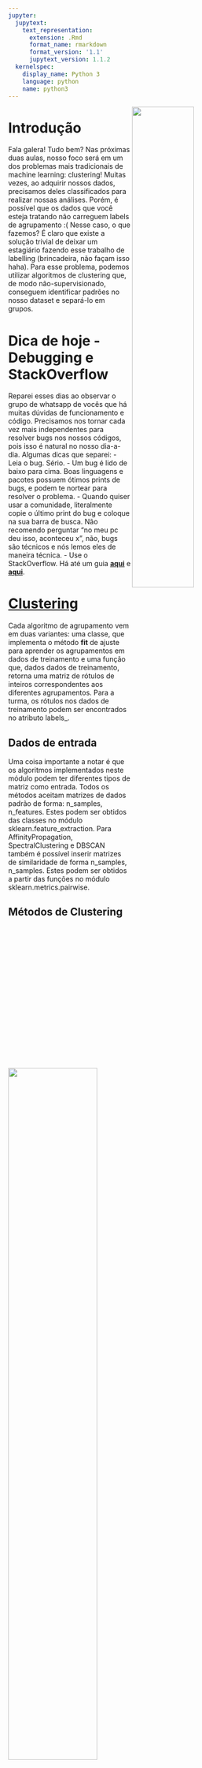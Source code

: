 ```yaml
---
jupyter:
  jupytext:
    text_representation:
      extension: .Rmd
      format_name: rmarkdown
      format_version: '1.1'
      jupytext_version: 1.1.2
  kernelspec:
    display_name: Python 3
    language: python
    name: python3
---
```


<img src="imgs/dh_logo.png" align="right" width="50%">


# Introdução

Fala galera! Tudo bem? Nas próximas duas aulas, nosso foco será em um dos problemas mais tradicionais de machine learning: clustering! Muitas vezes, ao adquirir nossos dados, precisamos deles classificados para realizar nossas análises. Porém, é possível que os dados que você esteja tratando não carreguem labels de agrupamento :( Nesse caso, o que fazemos? É claro que existe a solução trivial de deixar um estagiário fazendo esse trabalho de labelling (brincadeira, não façam isso haha). Para esse problema, podemos utilizar algoritmos de clustering que, de modo não-supervisionado, conseguem identificar padrões no nosso dataset e separá-lo em grupos.


# Dica de hoje - Debugging e StackOverflow

Reparei esses dias ao observar o grupo de whatsapp de vocês que há muitas dúvidas de funcionamento e código. Precisamos nos tornar cada vez mais independentes para resolver bugs nos nossos códigos, pois isso é natural no nosso dia-a-dia. Algumas dicas que separei:
 - Leia o bug. Sério. - Um bug é lido de baixo para cima. Boas linguagens e pacotes possuem ótimos prints de bugs, e podem te nortear para resolver o problema.
 - Quando quiser usar a comunidade, literalmente copie o último print do bug e coloque na sua barra de busca. Não recomendo perguntar "no meu pc deu isso, aconteceu x", não, bugs são técnicos e nós lemos eles de maneira técnica.
 - Use o StackOverflow. Há até um guia __[aqui](https://medium.freecodecamp.org/5-steps-to-become-a-better-stack-overflow-user-4ce85711c0f9)__ e __[aqui](https://stackoverflow.com/help/how-to-ask)__.



# [Clustering](https://scikit-learn.org/stable/modules/clustering.html#k-means)

Cada algoritmo de agrupamento vem em duas variantes: uma classe, que implementa o método __fit__ de ajuste para aprender os agrupamentos em dados de treinamento e uma função que, dados dados de treinamento, retorna uma matriz de rótulos de inteiros correspondentes aos diferentes agrupamentos. Para a turma, os rótulos nos dados de treinamento podem ser encontrados no atributo labels_.

## Dados de entrada

Uma coisa importante a notar é que os algoritmos implementados neste módulo podem ter diferentes tipos de matriz como entrada. Todos os métodos aceitam matrizes de dados padrão de forma: n_samples, n_features. Estes podem ser obtidos das classes no módulo sklearn.feature_extraction. Para AffinityPropagation, SpectralClustering e DBSCAN também é possível inserir matrizes de similaridade de forma n_samples, n_samples. Estes podem ser obtidos a partir das funções no módulo sklearn.metrics.pairwise.

## Métodos de Clustering

<img src="imgs/clustering.png" align="center" width="60%">

```python
# Importando as bibliotecas

import pandas as pd
import numpy as np
from sklearn.preprocessing import LabelEncoder
from sklearn.preprocessing import MinMaxScaler
import seaborn as sns
import matplotlib.pyplot as plt
# %matplotlib inline

import warnings
warnings.filterwarnings("ignore")
```

# Clusterizando Dados Artificiais

Nessa aula, vamos começar com um exemplo mais didático e com dados gerados randomicamente pela função `make_blobs`. A ideia será gerar dados aritificiais em 3 dimensões e aplicar o K-Means para clusterizá-los. Vamos começar importando 2 módulos para plotagem e geração dos dados artificiais e preparando o nosso plot.

<img src="imgs/make_blobs.png" align="center" width="60%">

```python
from mpl_toolkits.mplot3d import Axes3D

#preparando o tamanho do plot
plt.rcParams['figure.figsize'] = (20, 14)
```

Na célula abaixo, importe make_blobs do módulo datasets do scikit e crie X e y a partir da função `make_blobs` que importamos. Sua documentação está __[aqui](https://scikit-learn.org/stable/modules/generated/sklearn.datasets.make_blobs.html)__. Vamos começar com 800 samples, 3 features (a dimensionalidade do nosso dataset) e 4 grupos.

```python
# # %load solutions/solution_00.py
from sklearn.datasets import make_blobs

# Creating a sample dataset with 4 clusters
X, y = make_blobs(n_samples=800, n_features=3, centers=4)
```

```python
X.shape
```

Agora vamos plotar os dados gerados:

```python
fig = plt.figure()
ax = Axes3D(fig)
ax.scatter(X[:, 0], X[:, 1], X[:, 2])
```

# Definindo o KMeans como método de Clusterização 

Precisamos, agora, utilizar algum método para realizar a clusterização de nossos dados. Um dos algoritmos mais simples para isso é o K-Means. Ele consiste dos seguintes passos:
 - Iniciar k centroides randômicos no nosso dataset. No caso, k é um hiperparâmetro e indica quantos clusters estamos procurando
 - Calcular a distância de cada ponto em relação a cada um desses centroides. Assimilar o ponto ao cluster cujo centroide estiver mais próximo
 - Depois que todos os pontos estiverem assimilados a algum cluster, calcular o ponto médio de cada um desses k clusters (daí o nome, k-means). Esse ponto médio será o novo centroide.
 - Repetir o processo até que a variância se estabilize
 
 [documentação oficial do KMeans](https://scikit-learn.org/stable/modules/generated/sklearn.cluster.KMeans.html)

Você pode conferir um tutorial de como o K-Means funciona __[nesse vídeo do StatQuest](https://www.youtube.com/watch?v=4b5d3muPQmA)__, __[nesse vídeo do Siraj](https://www.youtube.com/watch?v=9991JlKnFmk)__ ou __[nesses slides da Universidade de NY](https://people.csail.mit.edu/dsontag/courses/ml13/slides/lecture14.pdf)__. Na célula abaixo, implemente um k-means com 4 centroides. Lembre-se que o K-Means é um modelo de predição, não transformação, portanto nosso foco será utilizar o `.predict()`. Além disso, estamos falando se aprendizado não-supervisionado, portanto não há labels, treino ou teste, há somente a aplicação do algoritmo no dataset. Crie também um objeto C que recebe o atributo `cluster_centers_` do modelo. <br>
Dica: importar classe, instanciar modelo, fitting, predict!

```python
# # %load solutions/solution_01.py
from sklearn.cluster import KMeans

# Initializing KMeans
kmeans = KMeans(n_clusters=4)
# Fitting with inputs
kmeans = kmeans.fit(X)
# Predicting the clusters
labels = kmeans.predict(X)
# Getting the cluster centers
C = kmeans.cluster_centers_
```

Vamos agora visualizar se nosso algoritmo deu certo:

```python
fig = plt.figure()
ax = Axes3D(fig)
ax.scatter(X[:, 0], X[:, 1], X[:, 2], c=y)
ax.scatter(C[:, 0], C[:, 1], C[:, 2], marker='*', c='#050505', s=1000)
counter = 1
for cluster in C:
    print('Cluster ',counter)
    print(cluster)
    counter += 1
```

Voilà! Numa análise visual, parece que conseguimos clusterizar nossos dados não categorizados de uma forma viável! Porém, nós demos uma "roubada": já sabíamos que existiam 4 clusters, por isso deu certo. Tente repetir o processo, mas com 2 clusters. Os resultados, ficam estranhos, certo? Para isso, utilizamos o **Método Elbow**: construímos diversos K-Means com K dentro de um range, e plotamos sua inércia-variância. Numa análise intuitiva, caso escolhemos 1 centroide, a variância será máxima, enquanto que com k = n_samples, a variância será 0. Qual é o ponto de saturação para a variância no nosso K-Means? É justamento esse ponto de inflexão, o "cotovelo", que escolheremos como hiperparâmetro do nosso modelo.

Abaixo, vamos realizar esse exercício. Vamos criar um loop `for` indo de 1 a 11, no qual dentro dele iremos instanciar e fazer o *fitting* do modelo em X, guardar e printar sua variância acessando o atributo `.inertia` do modelo. Por fim, iremos plotar o resultado e escolher um K:

```python
# # %load solutions/solution_02.py
wcss = []
 
for i in range(1, 11):
    kmeans = KMeans(n_clusters = i)
    kmeans.fit(X)
    print (i,kmeans.inertia_)
    wcss.append(kmeans.inertia_)  
plt.plot(range(1, 11), wcss)
plt.title('O Metodo Elbow')
plt.xlabel('Numero de Clusters')
plt.ylabel('WSS') #within cluster sum of squares
```

No exemplo acima, vemos que a saturação ocorre justamento quando K=4, portanto ele é de fato nossa melhor escolha de hiperparâmetro! Bora aplicar o K-Means num dataset mais legal.

# U.S. Household Power Consumption

<img src="imgs/uci.png" align="center" width="60%">

_Machine Learning_ tem uma ampla gama de aplicações para o setor de energia. Um muito interessante é extrair insights sobre o comportamento de consumo de eletricidade. A maneira pela qual um indivíduo ou família usa energia ao longo do dia é também conhecida como “impressão digital de energia”.

Veremos como encontrar padrões nos perfis de carga diários de uma única família com o algoritmo de clusterização K-means.

O conjunto de dados contém 2.075.259 medidas coletadas entre dezembro de 2006 e novembro de 2010 (47 meses). Você pode encontrá-lo aqui.

Vamos atacar o problema real: imagine que trabalhemos para a companhia elétrica dos EUA e queremos identificar perfis de usuários para criar produtos específicos para cada perfil. Quantos perfis temos e qual o comportamento de uso de energia diário deles? Para essas situações, é interessante usar métodos de clustering para responder essas perguntas!

Na célula abaixo, faça o loading do arquivo numa variável chamada `df_uci` de *household_power_consumption.txt* que está na pasta *data*. Vamos usar as colunas Date, Time e Global_active_power:

```python
pd.read_csv('data.csv', sep=';')
```

```python
# # %load solutions/solution_03.py
# http://d396qusza40orc.cloudfront.net/exdata%2Fdata%2Fhousehold_power_consumption.zip 
data_path =  'household_power_consumption.txt'
cols_to_use = ['Date', 'Time','Global_active_power']

df_uci = pd.read_csv(data_path, sep=';', usecols=cols_to_use)
```

Nas próximas células, vamos chamar os métodos explorátorios básicos de Pandas: `.info()` e `.head()`. Não vou colocar solução pois isso já é algo natural para vocês ;)

```python
df_uci.head()
```

```python
df_uci.info()
```

```python
# !pip install missingno
```

```python
import missingno as msno
msno.matrix(df_uci)
```

Na célula abaixo, vou fazer uma tranformação de date para datetime, isso vai facilitar nossas análises. Trabalhar com datatype de tempo é realmente chato :/ #Desabafo

```python
plt.style.use('seaborn')

df_uci['datetime'] = pd.to_datetime(df_uci['Date'] + ' '+ df_uci['Time'])
df_uci = df_uci.drop(['Date','Time'], axis=1)
df_uci = df_uci.set_index('datetime')
```

```python
df_uci.head()
```

```python
df_uci.isnull().sum()
```

Ainda temos o problema de algumas células estarem com valor nulo. Vamos limpar isso:

```python
df_uci = df_uci.replace('?', np.nan)
df_uci = df_uci.astype(np.float).fillna(method='bfill')
```

Finalmente, vamos fazer um *resampling* de nosso dataset para entendermos, hora a hora, como é o consumo de energia dos cidadãos americanos:

```python
# For simplication,
# I will resample so that each row
# represents a whole hour
df_uci_hourly = df_uci.resample('H').sum()   # obter o consumo por hora
df_uci_hourly['hour'] = df_uci_hourly.index.hour
df_uci_hourly.index = df_uci_hourly.index.date

df_uci_pivot = df_uci_hourly.pivot(columns='hour')
df_uci_pivot = df_uci_pivot.dropna()

df_uci_pivot.T.plot(figsize=(13,8), legend=False, color='blue', alpha=0.02)
```

Precisamos nos lembrar que K-Means é um algoritmo que calcula distâncias. Para quase todo algoritmo que calcula distâncias, vamos ter que usar um scaling para padronizar a escala de features que temos. Portanto, na célula abaixo, aplique o MinMaxScaler cuja documentação se encontra __[aqui](https://scikit-learn.org/stable/modules/generated/sklearn.preprocessing.MinMaxScaler.html)__

```python
X = df_uci_pivot.values.copy() #use X
```

```python
# # %load solutions/solution_04.py

from sklearn.preprocessing import MinMaxScaler
 
# Very important to scale!
sc = MinMaxScaler()
X = sc.fit_transform(X)
```

Legal, agora que transformamos nossos dados, podemos usar algum método para descobrir o melhor número de clusters. Já vimos o método de cotovelo, mas dessa vez utilizaremos o `silhouette_score`, que é uma métrica built-in, de -1 a 1, que nos diz quão semelhante um ponto é em relação a seu cluster em comparação aos outros clusters.

```python
from sklearn.metrics import silhouette_score   ## variância ideal é aquela mais perto de 1, por isso queremos o maior silhouette score

sillhoute_scores = []
n_cluster_list = np.arange(2,31).astype(int)

for n_cluster in n_cluster_list:
    kmeans = KMeans(n_clusters=n_cluster)
    cluster_found = kmeans.fit_predict(X)
    sillhoute_scores.append(silhouette_score(X, kmeans.labels_))
```

```python
plt.plot(n_cluster_list,sillhoute_scores) # o melhor silhouette score é o 2 - separando em dois clusters (frio e calor)
```

```python
kmeans = KMeans(n_clusters=3)
cluster_found = kmeans.fit_predict(X)
cluster_found_sr = pd.Series(cluster_found, name='cluster')
df_uci_pivot = df_uci_pivot.set_index(cluster_found_sr, append=True )

fig, ax= plt.subplots(1,1, figsize=(18,10))
color_list = ['blue','red','green']
cluster_values = sorted(df_uci_pivot.index.get_level_values('cluster').unique())

for cluster, color in zip(cluster_values, color_list):
    df_uci_pivot.xs(cluster, level=1).T.plot(
        ax=ax, legend=False, alpha=0.01, color=color, label= f'Cluster {cluster}'
        )
    df_uci_pivot.xs(cluster, level=1).median().plot(
        ax=ax, color=color, alpha=0.9, ls='--'
    )

ax.set_xticks(np.arange(1,25))
ax.set_ylabel('kilowatts')
ax.set_xlabel('hour')
ax.legend()
```

Finalmente, vamos usar um plotting com data compression para visualizar os resultados:

```python
from sklearn.manifold import TSNE
import matplotlib.colors

tsne = TSNE()
results_tsne = tsne.fit_transform(X)

cmap = matplotlib.colors.LinearSegmentedColormap.from_list(cluster_values, color_list)

plt.scatter(results_tsne[:,0], results_tsne[:,1],
    c=df_uci_pivot.index.get_level_values('cluster'),
    cmap=cmap, 
    alpha=0.6, 
    )
```

Para o arquivo original [clique aqui](http://lucianogviola.com/data/energy_clustering/)

```python

```
